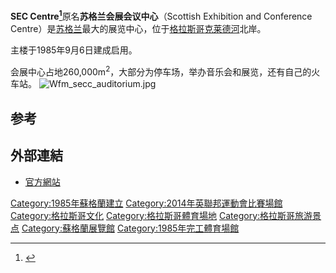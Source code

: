 {{Infobox convention center
| name             = SEC Centre<br/>SEC中心
| image            = [[File:Wfm_secc_front.jpg|300px]]
| image_caption    = SEC中心正門，攝於2004年。
| address          = {{UK}}[[苏格兰|苏格兰]][[格拉斯哥|格拉斯哥]]展览路 
| coordinates      = {{Coord|55.86085|-4.28812|display=inline,title|region:GB_type:landmark}}
| mapframe         = no
| owner            = SEC Limited
| opened           = {{Start date|df=yes|1985|09|06}}
| inaugurated      = {{Start date|df=yes|1985|11|27}}
| renovated        = 2000
| expanded         = {{hlist|1995|1996|1997}}
| construction_cost= 3600万英镑
| former_names     = 苏格兰会展会议中心（1985-2017）
| banquets         = 400 <small>(Loch Suite)</small><br>100 <small>(Seminar Suite)</small><br>72 <small>(Gala Room)</small><br>624 <small>(Lomond Auditorium)</small><br>300 <small>(Forth Room)</small> 
| theatre          = 10,000 <small>(4號音樂廳)</small><br>5,000 <small>(3號音樂廳)</small>| exhibit          = {{convert|23355|m2}}
| breakout         = {{convert|4431|m2}}
| ballroom         = 
| parking          = 1,600個車位<ref>{{cite web | url=http://www.cityparkingglasgow.co.uk/index.aspx?articleid=9996 | title=SECC Car Park | publisher=City Parking (Glasgow) | access-date=7 May 2014 | archive-date=8 May 2014 | archive-url=https://web.archive.org/web/20140508042854/http://www.cityparkingglasgow.co.uk/index.aspx?articleid=9996 | url-status=live }}</ref>
| bicycle          = 18個位置<ref>{{cite web | url=http://www.secc.co.uk/attend/how-to-get-here/bike.aspx | title=Getting to the SECC by Bike | access-date=7 May 2014 | archive-date=8 May 2014 | archive-url=https://web.archive.org/web/20140508030006/http://www.secc.co.uk/attend/how-to-get-here/bike.aspx | url-status=live }}</ref>
| publictransit    = [[Exhibition_Centre_railway_station|Exhibition Centre railway station]]
| website          = {{URL|https://www.sec.co.uk|www.sec.co.uk}}
}}
'''SEC Centre<ref>{{cite web |url=http://www.eveningtimes.co.uk/news/15051637.All_change_as_SECC_is_renamed_the_Scottish_Event_Campus/ |title=All change as SECC is renamed the Scottish Event Campus |author=|date= 2017-01-27 |website=Evening Times |publisher=Newsquest Media Group Ltd. |accessdate=2017-01-27}}</ref>'''原名'''苏格兰会展会议中心'''（Scottish Exhibition and Conference Centre）是[[苏格兰|苏格兰]]最大的展览中心，位于[[格拉斯哥|格拉斯哥]][[克莱德河|克莱德河]]北岸。 

主楼于1985年9月6日建成启用。

会展中心占地260,000m<sup>2</sup>，大部分为停车场，举办音乐会和展览，还有自己的火车站。
[[Image:Wfm_secc_auditorium.jpg|thumb]]

==参考==
{{Reflist}}

==外部連結==
{{Commons category}}
*[https://www.sec.co.uk 官方網站]

{{s-start}}
{{succession box |
| title={{le|歐洲舞蹈大賽|Eurovision Dance Contest}}<br/>舉辦場館
| before=[[倫敦電視中心|倫敦電視中心]]<br/>倫敦
| after=''{{le|蓋達爾·阿利耶夫體育和音樂中心|Heydar Aliyev Sports and Concert Complex}}''<br/>''巴庫''
| years='''[[2008年歐洲舞蹈大賽|2008]]'''
}}
{{s-end}}
{{Authority control}}

{{DEFAULTSORT:Scottish Exhibition And Conference Centre}}
[[Category:1985年蘇格蘭建立|Category:1985年蘇格蘭建立]]
[[Category:2014年英聯邦運動會比賽場館|Category:2014年英聯邦運動會比賽場館]]
[[Category:格拉斯哥文化|Category:格拉斯哥文化]]
[[Category:格拉斯哥體育場地|Category:格拉斯哥體育場地]]
[[Category:格拉斯哥旅游景点|Category:格拉斯哥旅游景点]]
[[Category:蘇格蘭展覽館|Category:蘇格蘭展覽館]]
[[Category:1985年完工體育場館|Category:1985年完工體育場館]]
